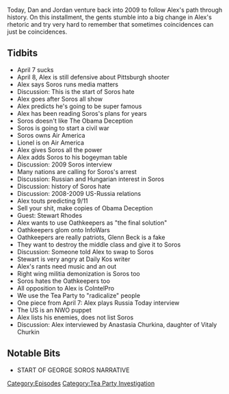 {{Episode
    | title             = April 7-8, 2009
    | caption           = [https://knowledgefight.libsyn.com/knowledge-fight-april-7-8-2009 Listen to this episode on Libsyn]
    | episodeNumber     = 252
    | length            = 02:05:01
    | airDate           = January 15, 2019
    | coverageStartDate = April 7, 2009
    | coverageEndDate   = April 8, 2009
    | episodeType       = [[:Category:Tea Party Investigation|Tea Party Investigation]]
    | appearance        = [[George Soros]], [[Lionel]], [[Stewart Rhodes]], [[Glenn Beck]], [[Anastasia Churkina]]
    | oocDrop           = Imagine you have homework that never ends; Do you have any respect for me?
    | previousEpisode   = [[251: January 8, 2019]]
    | nextEpisode       = [[253: January 15, 2019]]
}}

{{Stub}}

Today, Dan and Jordan venture back into 2009 to follow Alex's path through history. On this installment, the gents stumble into a big change in Alex's rhetoric and try very hard to remember that sometimes coincidences can just be coincidences.

==Tidbits==

*April 7 sucks
*April 8, Alex is still defensive about Pittsburgh shooter
*Alex says Soros runs media matters
*Discussion: This is the start of Soros hate
*Alex goes after Soros all show
*Alex predicts he's going to be super famous
*Alex has been reading Soros's plans for years
*Soros doesn't like The Obama Deception
*Soros is going to start a civil war
*Soros owns Air America
*Lionel is on Air America
*Alex gives Soros all the power
*Alex adds Soros to his bogeyman table
*Discussion: 2009 Soros interview
*Many nations are calling for Soros's arrest
*Discussion: Russian and Hungarian interest in Soros
*Discussion: history of Soros hate
*Discussion: 2008-2009 US-Russia relations
*Alex touts predicting 9/11
*Sell your shit, make copies of Obama Deception
*Guest: Stewart Rhodes
*Alex wants to use Oathkeepers as "the final solution"
*Oathkeepers glom onto InfoWars
*Oathkeepers are really patriots, Glenn Beck is a fake
*They want to destroy the middle class and give it to Soros
*Discussion: Someone told Alex to swap to Soros
*Stewart is very angry at Daily Kos writer
*Alex's rants need music and an out
*Right wing militia demonization is Soros too
*Soros hates the Oathkeepers too
*All opposition to Alex is CoIntelPro
*We use the Tea Party to "radicalize" people
*One piece from April 7: Alex plays Russia Today interview
*The US is an NWO puppet
*Alex lists his enemies, does not list Soros
*Discussion: Alex interviewed by Anastasia Churkina, daughter of Vitaly Churkin

==Notable Bits==

*START OF GEORGE SOROS NARRATIVE

[[Category:Episodes]]
[[Category:Tea Party Investigation]]